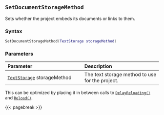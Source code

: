 ## `SetDocumentStorageMethod`

Sets whether the project embeds its documents or links to them.

### Syntax {-}

``` .lua
SetDocumentStorageMethod(TextStorage storageMethod)
```

### Parameters {-}

**Parameter** | **Description**
| :-- | :-- |
| [`TextStorage`](#textstorage) storageMethod | The text storage method to use for the project. |

::: {.tipsection data-latex=""}
This can be optimized by placing it in between calls to [`DelayReloading()`](#standard-delayreloading) and [`Reload()`](#standard-reload).
:::

{{< pagebreak >}}